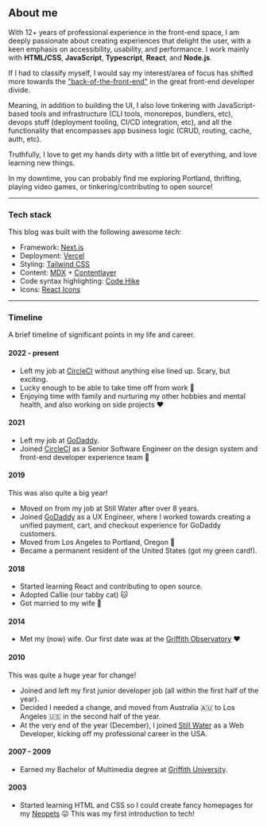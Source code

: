 ## About me

With 12+ years of professional experience in the front-end space, I am deeply passionate about creating experiences that delight the user, with a keen emphasis on accessibility, usability, and performance. I work mainly with **HTML/CSS**, **JavaScript**, **Typescript**, **React**, and **Node.js**.

If I had to classify myself, I would say my interest/area of focus has shifted more towards the ["back-of-the-front-end"](https://bradfrost.com/blog/post/front-of-the-front-end-and-back-of-the-front-end-web-development/) in the great front-end developer divide.

Meaning, in addition to building the UI, I also love tinkering with JavaScript-based tools and infrastructure (CLI tools, monorepos, bundlers, etc), devops stuff (deployment tooling, CI/CD integration, etc), and all the functionality that encompasses app business logic (CRUD, routing, cache, auth, etc).

Truthfully, I love to get my hands dirty with a little bit of everything, and love learning new things.

In my downtime, you can probably find me exploring Portland, thrifting, playing video games, or tinkering/contributing to open source!

---

### Tech stack

This blog was built with the following awesome tech:

- Framework: [Next.js](https://nextjs.org/)
- Deployment: [Vercel](https://vercel.com/)
- Styling: [Tailwind CSS](https://tailwindcss.com/)
- Content: [MDX](https://mdxjs.com/) + [Contentlayer](https://www.contentlayer.dev/)
- Code syntax highlighting: [Code Hike](https://codehike.org/)
- Icons: [React Icons](https://react-icons.github.io/react-icons/)

---

### Timeline

A brief timeline of significant points in my life and career.

#### 2022 - present

- Left my job at [CircleCI](https://circleci.com/) without anything else lined up. Scary, but exciting.
- Lucky enough to be able to take time off from work 🎉
- Enjoying time with family and nurturing my other hobbies and mental health, and also working on side projects ❤️

#### 2021

- Left my job at [GoDaddy](https://www.godaddy.com/).
- Joined [CircleCI](https://circleci.com/) as a Senior Software Engineer on the design system and front-end developer experience team 🎉

#### 2019

This was also quite a big year!

- Moved on from my job at Still Water after over 8 years.
- Joined [GoDaddy](https://www.godaddy.com/) as a UX Engineer, where I worked towards creating a unified payment, cart, and checkout experience for GoDaddy customers.
- Moved from Los Angeles to Portland, Oregon 🌲
- Became a permanent resident of the United States (got my green card!).

#### 2018

- Started learning React and contributing to open source.
- Adopted Callie (our tabby cat) 🐱
- Got married to my wife 💒

#### 2014

- Met my (now) wife. Our first date was at the [Griffith Observatory](https://griffithobservatory.org/) ❤️

#### 2010

This was quite a huge year for change!

- Joined and left my first junior developer job (all within the first half of the year).
- Decided I needed a change, and moved from Australia 🇦🇺 to Los Angeles 🇺🇸 in the second half of the year.
- At the very end of the year (December), I joined [Still Water](https://still-water.com/) as a Web Developer, kicking off my professional career in the USA.

#### 2007 - 2009

- Earned my Bachelor of Multimedia degree at [Griffith University](https://www.griffith.edu.au/).

#### 2003

- Started learning HTML and CSS so I could create fancy homepages for my [Neopets](https://www.neopets.com/) 😛 This was my first introduction to tech!
